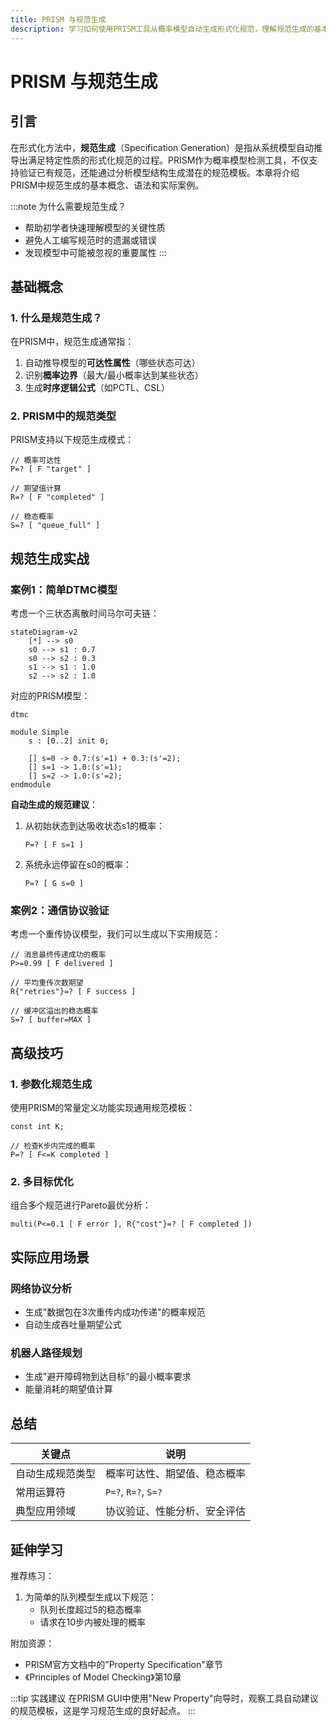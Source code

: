 ```yaml
---
title: PRISM 与规范生成
description: 学习如何使用PRISM工具从概率模型自动生成形式化规范，理解规范生成的基本原理和实际应用场景。
---
```


# PRISM 与规范生成

## 引言

在形式化方法中，**规范生成**（Specification Generation）是指从系统模型自动推导出满足特定性质的形式化规范的过程。PRISM作为概率模型检测工具，不仅支持验证已有规范，还能通过分析模型结构生成潜在的规范模板。本章将介绍PRISM中规范生成的基本概念、语法和实际案例。

:::note 为什么需要规范生成？
- 帮助初学者快速理解模型的关键性质
- 避免人工编写规范时的遗漏或错误
- 发现模型中可能被忽视的重要属性
:::

## 基础概念

### 1. 什么是规范生成？

在PRISM中，规范生成通常指：
1. 自动推导模型的**可达性属性**（哪些状态可达）
2. 识别**概率边界**（最大/最小概率达到某些状态）
3. 生成**时序逻辑公式**（如PCTL、CSL）

### 2. PRISM中的规范类型

PRISM支持以下规范生成模式：
```prism
// 概率可达性
P=? [ F "target" ]

// 期望值计算
R=? [ F "completed" ]

// 稳态概率
S=? [ "queue_full" ]
```

## 规范生成实战

### 案例1：简单DTMC模型

考虑一个三状态离散时间马尔可夫链：

```mermaid
stateDiagram-v2
    [*] --> s0
    s0 --> s1 : 0.7
    s0 --> s2 : 0.3
    s1 --> s1 : 1.0
    s2 --> s2 : 1.0
```

对应的PRISM模型：
```prism
dtmc

module Simple
    s : [0..2] init 0;
    
    [] s=0 -> 0.7:(s'=1) + 0.3:(s'=2);
    [] s=1 -> 1.0:(s'=1);
    [] s=2 -> 1.0:(s'=2);
endmodule
```

**自动生成的规范建议**：
1. 从初始状态到达吸收状态s1的概率：
   ```prism
   P=? [ F s=1 ]
   ```
2. 系统永远停留在s0的概率：
   ```prism
   P=? [ G s=0 ]
   ```

### 案例2：通信协议验证

考虑一个重传协议模型，我们可以生成以下实用规范：

```prism
// 消息最终传递成功的概率
P>=0.99 [ F delivered ]

// 平均重传次数期望
R{"retries"}=? [ F success ]

// 缓冲区溢出的稳态概率
S=? [ buffer=MAX ]
```

## 高级技巧

### 1. 参数化规范生成

使用PRISM的常量定义功能实现通用规范模板：

```prism
const int K;

// 检查K步内完成的概率
P=? [ F<=K completed ]
```

### 2. 多目标优化

组合多个规范进行Pareto最优分析：
```prism
multi(P<=0.1 [ F error ], R{"cost"}=? [ F completed ])
```

## 实际应用场景

### 网络协议分析
- 生成"数据包在3次重传内成功传递"的概率规范
- 自动生成吞吐量期望公式

### 机器人路径规划
- 生成"避开障碍物到达目标"的最小概率要求
- 能量消耗的期望值计算

## 总结

| 关键点                  | 说明                          |
|-------------------------|-------------------------------|
| 自动生成规范类型        | 概率可达性、期望值、稳态概率  |
| 常用运算符              | `P=?`, `R=?`, `S=?`           |
| 典型应用领域            | 协议验证、性能分析、安全评估  |

## 延伸学习

推荐练习：
1. 为简单的队列模型生成以下规范：
   - 队列长度超过5的稳态概率
   - 请求在10步内被处理的概率

附加资源：
- PRISM官方文档中的"Property Specification"章节
- 《Principles of Model Checking》第10章

:::tip 实践建议
在PRISM GUI中使用"New Property"向导时，观察工具自动建议的规范模板，这是学习规范生成的良好起点。
:::